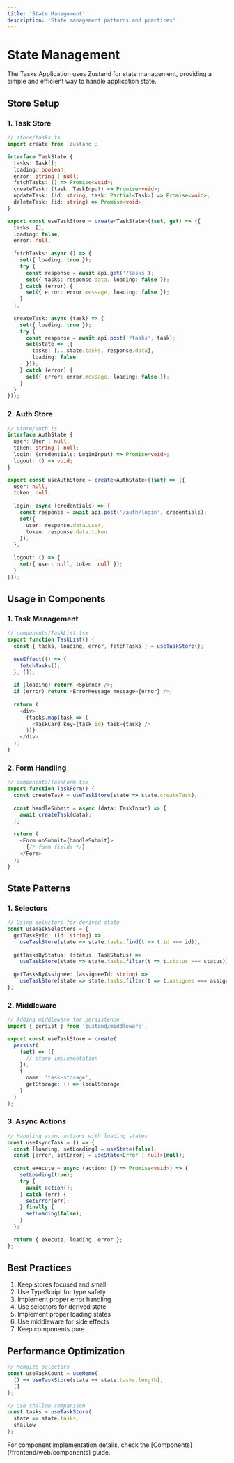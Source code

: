 ```yaml
---
title: 'State Management'
description: 'State management patterns and practices'
---
```


# State Management

The Tasks Application uses Zustand for state management, providing a simple and efficient way to handle application state.

## Store Setup

### 1. Task Store

```typescript
// store/tasks.ts
import create from 'zustand';

interface TaskState {
  tasks: Task[];
  loading: boolean;
  error: string | null;
  fetchTasks: () => Promise<void>;
  createTask: (task: TaskInput) => Promise<void>;
  updateTask: (id: string, task: Partial<Task>) => Promise<void>;
  deleteTask: (id: string) => Promise<void>;
}

export const useTaskStore = create<TaskState>((set, get) => ({
  tasks: [],
  loading: false,
  error: null,
  
  fetchTasks: async () => {
    set({ loading: true });
    try {
      const response = await api.get('/tasks');
      set({ tasks: response.data, loading: false });
    } catch (error) {
      set({ error: error.message, loading: false });
    }
  },
  
  createTask: async (task) => {
    set({ loading: true });
    try {
      const response = await api.post('/tasks', task);
      set(state => ({
        tasks: [...state.tasks, response.data],
        loading: false
      }));
    } catch (error) {
      set({ error: error.message, loading: false });
    }
  }
}));
```

### 2. Auth Store

```typescript
// store/auth.ts
interface AuthState {
  user: User | null;
  token: string | null;
  login: (credentials: LoginInput) => Promise<void>;
  logout: () => void;
}

export const useAuthStore = create<AuthState>((set) => ({
  user: null,
  token: null,
  
  login: async (credentials) => {
    const response = await api.post('/auth/login', credentials);
    set({
      user: response.data.user,
      token: response.data.token
    });
  },
  
  logout: () => {
    set({ user: null, token: null });
  }
}));
```

## Usage in Components

### 1. Task Management

```typescript
// components/TaskList.tsx
export function TaskList() {
  const { tasks, loading, error, fetchTasks } = useTaskStore();
  
  useEffect(() => {
    fetchTasks();
  }, []);
  
  if (loading) return <Spinner />;
  if (error) return <ErrorMessage message={error} />;
  
  return (
    <div>
      {tasks.map(task => (
        <TaskCard key={task.id} task={task} />
      ))}
    </div>
  );
}
```

### 2. Form Handling

```typescript
// components/TaskForm.tsx
export function TaskForm() {
  const createTask = useTaskStore(state => state.createTask);
  
  const handleSubmit = async (data: TaskInput) => {
    await createTask(data);
  };
  
  return (
    <Form onSubmit={handleSubmit}>
      {/* form fields */}
    </Form>
  );
}
```

## State Patterns

### 1. Selectors

```typescript
// Using selectors for derived state
const useTaskSelectors = {
  getTaskById: (id: string) => 
    useTaskStore(state => state.tasks.find(t => t.id === id)),
    
  getTasksByStatus: (status: TaskStatus) =>
    useTaskStore(state => state.tasks.filter(t => t.status === status)),
    
  getTasksByAssignee: (assigneeId: string) =>
    useTaskStore(state => state.tasks.filter(t => t.assignee === assigneeId))
};
```

### 2. Middleware

```typescript
// Adding middleware for persistence
import { persist } from 'zustand/middleware';

export const useTaskStore = create(
  persist(
    (set) => ({
      // store implementation
    }),
    {
      name: 'task-storage',
      getStorage: () => localStorage
    }
  )
);
```

### 3. Async Actions

```typescript
// Handling async actions with loading states
const useAsyncTask = () => {
  const [loading, setLoading] = useState(false);
  const [error, setError] = useState<Error | null>(null);
  
  const execute = async (action: () => Promise<void>) => {
    setLoading(true);
    try {
      await action();
    } catch (err) {
      setError(err);
    } finally {
      setLoading(false);
    }
  };
  
  return { execute, loading, error };
};
```

## Best Practices

1. Keep stores focused and small
2. Use TypeScript for type safety
3. Implement proper error handling
4. Use selectors for derived state
5. Implement proper loading states
6. Use middleware for side effects
7. Keep components pure

## Performance Optimization

```typescript
// Memoize selectors
const useTaskCount = useMemo(
  () => useTaskStore(state => state.tasks.length),
  []
);

// Use shallow comparison
const tasks = useTaskStore(
  state => state.tasks,
  shallow
);
```

<Note>
  For component implementation details, check the [Components](/frontend/web/components) guide.
</Note> 